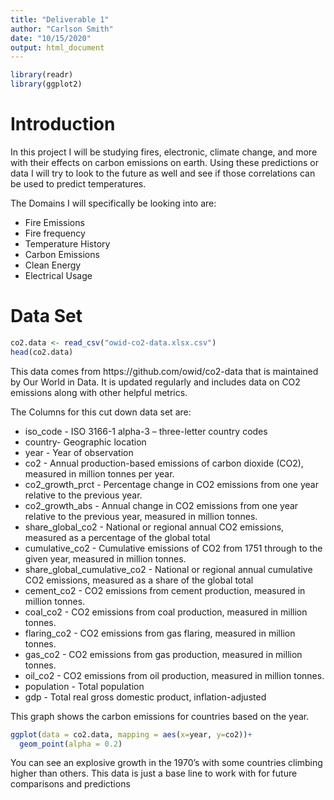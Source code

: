 ```yaml
---
title: "Deliverable 1"
author: "Carlson Smith"
date: "10/15/2020"
output: html_document
---
```


```r
library(readr)
library(ggplot2)
```

# Introduction

In this project I will be studying fires, electronic, climate change, and more
with their effects on carbon emissions on earth.  Using these predictions or 
data I will try to look to the future as well and see if those correlations can 
be used to predict temperatures.

The Domains I will specifically be looking into are:

* Fire Emissions
* Fire frequency
* Temperature History
* Carbon Emissions
* Clean Energy
* Electrical Usage

# Data Set

```r
co2.data <- read_csv("owid-co2-data.xlsx.csv")
head(co2.data)
```
This data comes from https://github.com/owid/co2-data that is maintained by Our World in Data. It is updated regularly and includes data on CO2 emissions along with other helpful metrics.

The Columns for this cut down data set are:

* iso_code - 	ISO 3166-1 alpha-3 – three-letter country codes
* country- Geographic location
* year - Year of observation
* co2 - Annual production-based emissions of carbon dioxide (CO2), measured in million tonnes per year.
* co2_growth_prct - Percentage change in CO2 emissions from one year relative to the previous year.
* co2_growth_abs - 	Annual change in CO2 emissions from one year relative to the previous year, measured in million tonnes.
* share_global_co2 - National or regional annual CO2 emissions, measured as a percentage of the global total
* cumulative_co2 - Cumulative emissions of CO2 from 1751 through to the given year, measured in million tonnes.
* share_global_cumulative_co2 - National or regional annual cumulative CO2 emissions, measured as a share of the global total
* cement_co2 - CO2 emissions from cement production, measured in million tonnes.
* coal_co2 - CO2 emissions from coal production, measured in million tonnes.
* flaring_co2 - CO2 emissions from gas flaring, measured in million tonnes.
* gas_co2	- CO2 emissions from gas production, measured in million tonnes.
* oil_co2 - CO2 emissions from oil production, measured in million tonnes.
* population - Total population
* gdp - Total real gross domestic product, inflation-adjusted


This graph shows the carbon emissions for countries based on the year.
```r
ggplot(data = co2.data, mapping = aes(x=year, y=co2))+
  geom_point(alpha = 0.2)
```
You can see an explosive growth in the 1970's with some countries climbing higher than others.
This data is just a base line to work with for future comparisons and predictions




















